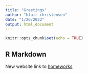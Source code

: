 ```yaml
---
title: "Greetings"
author: "blair christensen"
date: "1/26/2022"
output: html_document
---
```


```r
knitr::opts_chunk$set(echo = TRUE)
```

## R Markdown

New website
link to [homeworks](hwkpg.html)